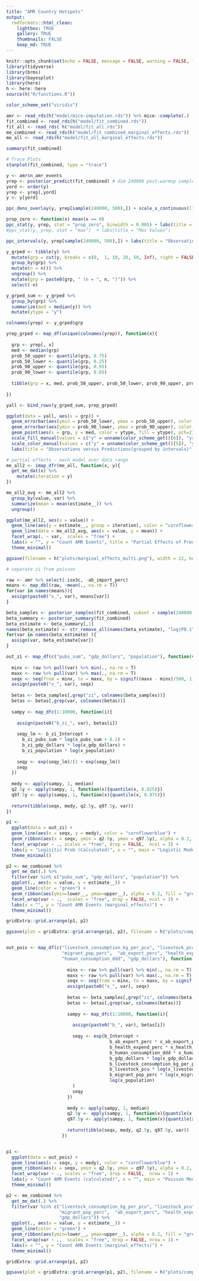 ```yaml
---
title: "AMR Country Hotspots"
output:
  rmdformats::html_clean:
    lightbox: TRUE
    gallery: TRUE
    thumbnails: FALSE
    keep_md: TRUE
---
```

```r
knitr::opts_chunk$set(echo = FALSE, message = FALSE, warning = FALSE, fig.width=20)
library(tidyverse)
library(brms)
library(bayesplot)
library(here)
h <- here::here
source(h("R/functions.R"))

color_scheme_set("viridis")

amr <- read_rds(h("model/mice-imputation.rds")) %>% mice::complete(.)
fit_combined <- read_rds(h("model/fit_combined.rds"))
fit_all <- read_rds( h("model/fit_all.rds"))
me_combined <- read_rds(h("model/fit_combined_marginal_effects.rds"))
me_all <- read_rds(h("model/fit_all_marginal_effects.rds"))

```

```r
summary(fit_combined)
```

```r
# Trace Plots
stanplot(fit_combined, type = "trace")

y <- amr$n_amr_events
yrep <- posterior_predict(fit_combined) # dim 240000 post-warmup samples, 200 observations
yord <- order(y)
yrep <- yrep[,yord]
y <- y[yord]

ppc_dens_overlay(y, yrep[sample(240000, 500),]) + scale_x_continuous(limits = c(0, 50)) + labs(title = "Density Overlay (n posterior = 500)")

prop_zero <- function(x) mean(x == 0)
ppc_stat(y, yrep, stat = "prop_zero", binwidth = 0.005) + labs(title = "Proportion Zeros")
#ppc_stat(y, yrep, stat = "max")  + labs(title = "Max Values")

ppc_intervals(y, yrep[sample(240000, 500),]) + labs(title = "Observations versus Predictions(individual observations; n posterior = 500)", caption = "dark line = 50% probability; faded line = 90% probability")

y_grped <- tibble(y) %>%
  mutate(grp = cut(y, breaks = c(0,  1, 10, 20, 50, Inf), right = FALSE)) %>%
  group_by(grp) %>%
  mutate(n = n()) %>%
  ungroup() %>%
  mutate(grp = paste0(grp, " (n = ", n, ")")) %>%
  select(-n)

y_grped_sum <- y_grped %>%
  group_by(grp) %>%
  summarize(med = median(y)) %>%
  mutate(ytype = "y")

colnames(yrep) <- y_grped$grp

yrep_grped <- map_df(unique(colnames(yrep)), function(x){
  
  grp <- yrep[, x]
  med <- median(grp)
  prob_50_upper <- quantile(grp, 0.75)
  prob_50_lower <- quantile(grp, 0.25)
  prob_90_upper <- quantile(grp, 0.95)
  prob_90_lower <- quantile(grp, 0.05)
  
  tibble(grp = x, med, prob_50_upper, prob_50_lower, prob_90_upper, prob_90_lower, ytype = "yrep")
  
})

yall <- bind_rows(y_grped_sum, yrep_grped)

ggplot(data = yall, aes(x = grp)) + 
  geom_errorbar(aes(ymin = prob_50_lower, ymax = prob_50_upper), color = color_scheme_get()[2], width=0, size = 1.5) +
  geom_errorbar(aes(ymin = prob_90_lower, ymax = prob_90_upper), color = color_scheme_get()[2], width=0, alpha = 0.3, size = 1.5) +
  geom_point(aes(x = grp, y = med, color = ytype, fill = ytype), pch=21, size = 3) +
  scale_fill_manual(values = c("y" = unname(color_scheme_get()[6]), "yrep" = unname(color_scheme_get()[1]))) +
  scale_color_manual(values = c("y" = unname(color_scheme_get()[5]), "yrep" = unname(color_scheme_get()[2]))) +
  labs(title = "Observations versus Predictions(grouped by intervals)", caption = "dark line = 50% probability; faded line = 90% probability; points are medians", x = "", y = "", color = "", fill = "")


```

```r
# partial effects - each model over data range
me_all2 <- imap_dfr(me_all, function(x, y){
  get_me_dat(x) %>%
    mutate(iteration = y)
})

me_all2_avg <- me_all2 %>%
  group_by(value, var) %>%
  summarize(mean = mean(estimate__)) %>%
  ungroup()

ggplot(me_all2, aes(x = value)) + 
  geom_line(aes(y = estimate__, group = iteration), color = "cornflowerblue", size=.5, alpha = 0.4) +
  geom_line(data = me_all2_avg, aes(x = value, y = mean)) +
  facet_wrap(. ~ var,  scales = "free") + 
  labs(x = "", y = "Count AMR Events", title = "Partial Effects of Predictor Variables", caption = "Blue lines represent individual model iterations; black line is average model") +
  theme_minimal() 

ggsave(filename = h("plots/marginal_effects_multi.png"), width = 22, height = 12)

# separate zi from poisson

raw <- amr %>% select(-iso3c, -ab_import_perc)
means <- map_dbl(raw, ~mean(., na.rm = T))
for(var in names(means)){
  assign(paste0("x_", var), means[var])
}

beta_samples <- posterior_samples(fit_combined, subset = sample(240000, 10000, replace = F)) 
beta_summary <- posterior_summary(fit_combined) 
beta_estimate <- beta_summary[,1]
names(beta_estimate) <- str_remove_all(names(beta_estimate), "log|P0.1")
for(var in names(beta_estimate) ){
  assign(var, beta_estimate[var])
}

out_zi <- map_df(c("pubs_sum", "gdp_dollars", "population"), function(var){
  
  minx <- raw %>% pull(var) %>% min(., na.rm = T)
  maxx <- raw %>% pull(var) %>% max(., na.rm = T)
  seqx <- seq(from = minx, to = maxx, by = signif((maxx - minx)/500, 1))
  assign(paste0("x_", var), seqx)
  
  betas <- beta_samples[,grep("zi", colnames(beta_samples))]
  betas <- betas[,grep(var, colnames(betas))]
  
  sampy <- map_dfc(1:10000, function(i){
    
    assign(paste0("b_zi_", var), betas[i])
    
    seqy_lm <- b_zi_Intercept + 
      b_zi_pubs_sum * log(x_pubs_sum + 0.1) +
      b_zi_gdp_dollars * log(x_gdp_dollars) +
      b_zi_population * log(x_population)
    
    seqy <- exp(seqy_lm)/(1 + exp(seqy_lm))
    seqy
  })
  
  medy <- apply(sampy, 1, median)
  q2.5y <- apply(sampy, 1, function(x){quantile(x, 0.025)})
  q97.5y <- apply(sampy, 1, function(x){quantile(x, 0.975)})
  
  return(tibble(seqx, medy, q2.5y, q97.5y, var))
})

p1 <- 
  ggplot(data = out_zi) + 
  geom_line(aes(x = seqx, y = medy), color = "cornflowerblue") +
  geom_ribbon(aes(x = seqx, ymin = q2.5y, ymax = q97.5y), alpha = 0.2, fill = "cornflowerblue") +
  facet_wrap(var ~ ., scales = "free", drop = FALSE,  ncol = 3) +
  labs(y = "Logisitic Prob (Calculated)", x = "", main = "Logistic Model (zi)") +
  theme_minimal()

p2 <- me_combined %>% 
  get_me_dat(.) %>%
  filter(var %in% c("pubs_sum", "gdp_dollars", "population")) %>%
  ggplot(., aes(x = value, y = estimate__)) + 
  geom_line(color = "green") +
  geom_ribbon(aes(ymin=lower__, ymax=upper__), alpha = 0.2, fill = "green") +
  facet_wrap(var ~ .,  scales = "free", drop = FALSE, ncol = 3) + 
  labs(x = "", y = "Count AMR Events (marginal_effects)") +
  theme_minimal() 

gridExtra::grid.arrange(p1, p2)

ggsave(plot = gridExtra::grid.arrange(p1, p2), filename = h("plots/compare_zi.png"), width = 22, height = 12)


out_pois <- map_df(c("livestock_consumption_kg_per_pcu", "livestock_pcu",
                     "migrant_pop_perc",  "ab_export_perc", "health_expend_perc",
                     "human_consumption_ddd", "gdp_dollars"), function(var){
                       
                       minx <- raw %>% pull(var) %>% min(., na.rm = T)
                       maxx <- raw %>% pull(var) %>% max(., na.rm = T)
                       seqx <- seq(from = minx, to = maxx, by = signif((maxx - minx)/500, 1))
                       assign(paste0("x_", var), seqx)
                       
                       betas <- beta_samples[,grep("zi", colnames(beta_samples), invert = TRUE)]
                       betas <- betas[,grep(var, colnames(betas))]
                       
                       sampy <- map_dfc(1:10000, function(i){
                         
                         assign(paste0("b_", var), betas[i])
                         
                         seqy <- exp(b_Intercept + 
                                       b_ab_export_perc * x_ab_export_perc + 
                                       b_health_expend_perc * x_health_expend_perc + 
                                       b_human_consumption_ddd * x_human_consumption_ddd + 
                                       b_gdp_dollars * log(x_gdp_dollars) + 
                                       b_livestock_consumption_kg_per_pcu * log(x_livestock_consumption_kg_per_pcu) + 
                                       b_livestock_pcu * log(x_livestock_pcu) + 
                                       b_migrant_pop_perc * log(x_migrant_pop_perc) +
                                       log(x_population)
                         )
                         seqy
                       })
                       
                       medy <- apply(sampy, 1, median)
                       q2.5y <- apply(sampy, 1, function(x){quantile(x, 0.025)})
                       q97.5y <- apply(sampy, 1, function(x){quantile(x, 0.975)})
                       
                       return(tibble(seqx, medy, q2.5y, q97.5y, var))
                     })


p1 <- 
  ggplot(data = out_pois) + 
  geom_line(aes(x = seqx, y = medy), color = "cornflowerblue") +
  geom_ribbon(aes(x = seqx, ymin = q2.5y, ymax = q97.5y), alpha = 0.2, fill = "cornflowerblue") +
  facet_wrap(var ~ ., scales = "free", drop = FALSE,  nrow = 1) +
  labs(y = "Count AMR Events (calculated)", x = "", main = "Poisson Model (zi)") +
  theme_minimal()

p2 <- me_combined %>% 
  get_me_dat(.) %>%
  filter(var %in% c("livestock_consumption_kg_per_pcu", "livestock_pcu",
                    "migrant_pop_perc",  "ab_export_perc", "health_expend_perc", "human_consumption_ddd",      
                    "gdp_dollars")) %>%
  ggplot(., aes(x = value, y = estimate__)) + 
  geom_line(color = "green") +
  geom_ribbon(aes(ymin=lower__, ymax=upper__), alpha = 0.2, fill = "green") +
  facet_wrap(var ~ .,  scales = "free", drop = FALSE, nrow = 1) + 
  labs(x = "", y = "Count AMR Events (marginal_effects)") +
  theme_minimal() 

gridExtra::grid.arrange(p1, p2)

ggsave(plot = gridExtra::grid.arrange(p1, p2), filename = h("plots/compare_pois.png"), width = 22, height = 12)

```

